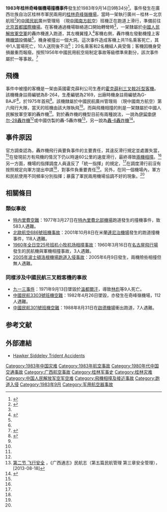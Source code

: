 {{Infobox Airliner accident
|name = 1983年桂林奇峰嶺機場撞機事件
|Crash image = CAAC Trident Söderström.jpg
|Image caption = 中國民航的同型號飛機（機身註冊編號B-280）
|Date = 1983年9月14日
|Type = [[跑道入侵|跑道入侵]]
|Site = {{CHN}}[[广西壮族自治区|广西壮族自治区]][[桂林市|桂林市]][[桂林奇峰岭机场|奇峰岭机场]]
|Coordinates = 
<!--班機一-->
|Aircraft1 = 中國民航班機
|Aircraft Type = [[霍克薛利三叉戟型|霍克薛利三叉戟2E型]]
|Operator = [[中國民用航空局|中國民航]]廣州管理局 （现[[中國南方航空|中國南方航空]]）
|plane1_origin = [[广州白云国际机场_(1933－2004年)|廣州白雲國際機場]]<ref name="southcn_2004Jun23"/>
|plane1_stopover = [[桂林奇峰岭机场|桂林奇峰岭机场]]
|plane1_destination = [[北京首都國際機場|北京首都國際機場]]
|Tail Number = B-264
|Ship name = 
|plane1_passengers = 100
|plane1_crew = 6
|plane1_fatalities = 11（均为乘客）
|plane1_injuries = 22（20名乘客和2名機組人員）
|plane1_survivors = 95
<!--班機二-->
|Aircraft2 = 軍機
|Aircraft Type2 = [[伊留申|伊留申]][[Il-28轟炸機|伊尔-28轟炸機]]（另一說法為[[轟-6|轟-6轟炸機]]）
|Operator2 = [[中國人民解放軍空軍|中國人民解放軍空軍]]<ref name="safety"/>
|Origin2 = 未知
|Last stopover2 = 
|Destination2 = 未知
|Tail Number2 = 未知
|Ship name2 = 
|Passengers2 = 未知
|Crew2 = 未知
|Survivors2 = 未知
}}

'''1983年桂林奇峰嶺機場撞機事件'''發生於1983年9月14日9時34分<ref name="ASN">{{Cite web|url=http://aviation-safety.net/database/record.php?id=19830914-0|title=ASN Aircraft accident Hawker Siddeley HS-121 Trident 2E B-264 Guilin Airport (KWL)|accessdate=2011-12-17|author=Aviation Safety Network|language=en|archive-date=2020-11-20|archive-url=https://web.archive.org/web/20201120165028/https://aviation-safety.net/database/record.php?id=19830914-0|dead-url=no}}</ref>。事件發生在廣西壮族自治区桂林市軍民兩用的[[桂林奇峰嶺機場|桂林奇峰嶺機場]]，當時一架執行廣州－桂林－北京航班<ref name="southcn_2004Jun23">{{Cite web|url=http://www.southcn.com/news/gdnews/sz/xjc/hg/200406230064.htm|title=回眸百年机场 14年前128人魂断中秋节前1天|accessdate=2014-02-12|author=王海涵|work=南方都市报|publisher=南方网|date=2004-06-23|language=zh-hans|archive-date=2015-09-24|archive-url=https://web.archive.org/web/20150924115924/http://www.southcn.com/news/gdnews/sz/xjc/hg/200406230064.htm|dead-url=no}}</ref>的[[中国民用航空局|中國民航]]廣州管理局 （現[[中國南方航空|中國南方航空]]）班機正在跑道上滑行，準備前往[[北京首都國際機場|北京首都國際機場]]。在客機通過機場聯絡道口開始轉彎時<ref name="southcn_2004Jun23"/>，一架隸屬於[[中國人民解放軍空軍|中國人民解放軍空軍]]的轟炸機進入跑道，其左機翼撞入<ref name="camac">{{cite web |url=http://www.camac.org.cn/news/show.php?news_id=1179 |title=1983.9.14 地面滑行撞机事故 |date=2008-11-25 |accessdate=2014-05-04 |language=zh-hans |archive-url=https://web.archive.org/web/20140504071617/http://www.camac.org.cn/news/show.php?news_id=1179 |archive-date=2014-05-04 |dead-url=yes }}</ref>客機右側，轟炸機左發動機撞上客機[[機頭|機頭]]設備艙<ref name="camac"/>，機身被撞出一個大洞。這次事件造成客機上共11名乘客死亡，其中1人當場死亡，10人送院後不治<ref name="camac"/>；20名乘客和2名機組人員受傷；客機因機身受損嚴重而報廢。按照1956年中國民用航空局制定事故等級標準來劃分，該次事件屬於一等事故。<ref name="safety">{{Cite web|url=http://210.76.65.23/books/100015/1601.html|title=第二节 安全管理|accessdate=2011-12-18|work=广东省情信息网|language=zh-hans|archive-url=https://web.archive.org/web/20140222211433/http://210.76.65.23/books/100015/1601.html|archive-date=2014-02-22|dead-url=yes}}</ref>

== 飛機 ==
{{Further|霍克薛利三叉戟型}}

事件中被撞的客機是一架由英國霍克薛利公司生產的[[霍克薛利三叉戟型|霍克薛利三叉戟2E型客機]]。該機機身註冊編號為B-264，生產編號為2169，出廠時機身註冊編號為G-BAJF<ref>{{Cite web|url=http://www.dehavilland.ukf.net/_DH121%20prodn%20list.txt|title=德·哈維蘭（de Havilland）公司對其生產飛機的記錄|accessdate=2011-12-18|language=en|deadurl=yes|archiveurl=https://web.archive.org/web/20110722032036/http://www.dehavilland.ukf.net/_DH121%20prodn%20list.txt|archivedate=2011-07-22}}</ref>，於1975年首飛<ref name="ASN"/>。該機隸屬於中國民航廣州管理局 （現中國南方航空）第六飛行大隊，當天的班機由該大隊執飛<ref name="safety"/>。而與飛機相撞的則是一架隸屬於中國人民解放軍空軍的轟炸機<ref name="safety"/>。對於轟炸機的機型目前有兩種說法，一說為[[伊留申|伊留申]][[Il-28轟炸機|伊尔-28轟炸機]]<ref name="ASN"/>或中國仿製的轟-5轟炸機<ref>[http://www.gxdqw.com/bin/mse.exe?seachword=&K=a&A=2&rec=112&run=13 第二节 飞行安全] {{Webarchive|url=https://archive.is/20130818051609/http://www.gxdqw.com/bin/mse.exe?seachword=&K=a&A=2&rec=112&run=13 |date=2013-08-18 }}，《广西通志》民航志（第五篇民航管理 第三章安全管理），[2013-08-18]{{zh-hans}}</ref>，另一說為[[轟-6|轟-6轟炸機]]<ref name="xmzyl">{{Cite web |url=http://www.xmyzl.com/review/d6.htm |title=1981年以来中国民航重大事故介绍 |accessdate=2011-12-17 |work=民航休闲小站 |language=zh-hans |deadurl=yes |archiveurl=https://web.archive.org/web/20130719070901/http://www.xmyzl.com/review/d6.htm |archivedate=2013-07-19 }}</ref>。

== 事件原因 ==
官方調查認為，轟炸機飛行員要負事件的主要責任，其違反滑行規定並處置失當，<ref name="camac"/>在發現前方有飛機的情況下仍以時速60公里的速度滑行，最終導致[[兩機相撞|兩機相撞]]。<ref name="xmzyl"/>另一方面，機場的指揮調度人員違反了「統一指揮」的規定，<ref name="camac"/>在調度滑行前沒有按照規定向軍方提出申請<ref name="xmzyl"/>，對事件負重要責任<ref name="camac"/>。另外，在同一個機場內，軍方和民航使用不同頻率分別指揮；暴露了軍民兩用機場協調不好的現象。<ref name="camac"/>

== 相關條目 ==
=== 類似事故 ===
*[[特内里費空難|特内里費空難]]：1977年3月27日在[[特內里費北部機場|特內里費北部機場]]跑道發生的撞機事件，致583人遇難。
*[[北歐航空686號班機事故|北歐航空686號班機事故]]：2001年10月8日在米蘭[[連尼治機場|連尼治機場]]發生的跑道撞機事件，118人遇難。
*[[1960年全日空25号班机小牧机场相撞事故|1960年全日空25号班机小牧机场相撞事故]]：1960年3月16日在[[名古屋飛行場|名古屋飛行場]]發生的民航機與軍機相撞事故，3人遇難。
*[[2005年波士頓洛根機場跑道入侵事故|2005年波士頓洛根機場跑道入侵事故]]：2005年6月9日發生，兩機險些相撞但無人遇難。

=== 同樣涉及中國民航三叉戟客機的事故 ===
*[[九一三事件|九一三事件]]：1971年9月13日墜毀於[[溫都爾汗|溫都爾汗]]，導致[[林彪|林彪]]等9人死亡。
*[[中國民航3303號班機空難|中國民航3303號班機空難]]：1982年4月26日墜毀，亦發生在奇峰嶺機場，112人遇難。
*[[中國民航301號班機空難|中國民航301號班機空難]]：1988年8月31日在[[啟德機場|啟德機場]]衝出跑道，7人遇難。

== 参考文献 ==
{{Reflist}}

== 外部連結 ==
*[http://www.shockcone.co.uk/hs121/accident.htm Hawker Siddeley Trident Accidents]{{Wayback|url=http://www.shockcone.co.uk/hs121/accident.htm |date=20200218173813 }}{{en}}

{{1983年航空事故}}
{{中华人民共和国航空事故}}

[[Category:1983年中国灾难|Category:1983年中国灾难]]
[[Category:1983年航空事故|Category:1983年航空事故]]
[[Category:1980年代中国交通事故|Category:1980年代中国交通事故]]
[[Category:广西航空事故|Category:广西航空事故]]
[[Category:桂林军事史|Category:桂林军事史]]
[[Category:桂林灾难|Category:桂林灾难]]
[[Category:中国人民解放军空军空难|Category:中国人民解放军空军空难]]
[[Category:飛機相撞及接近事故|Category:飛機相撞及接近事故]]
[[Category:跑道入侵|Category:跑道入侵]]
[[Category:1983年9月|Category:1983年9月]]
[[Category:军用航空器事故|Category:军用航空器事故]]